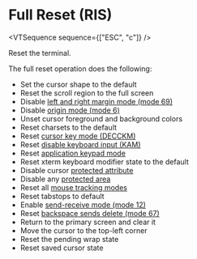 
# Full Reset (RIS)

<VTSequence sequence={["ESC", "c"]} />

Reset the terminal.

The full reset operation does the following:

- Set the cursor shape to the default
- Reset the scroll region to the full screen
- Disable [left and right margin mode (mode 69)](#TODO)
- Disable [origin mode (mode 6)](#TODO)
- Unset cursor foreground and background colors
- Reset charsets to the default
- Reset [cursor key mode (DECCKM)](#TODO)
- Reset [disable keyboard input (KAM)](#TODO)
- Reset [application keypad mode](/vt/deckpnm)
- Reset xterm keyboard modifier state to the default
- Disable cursor [protected attribute](#TODO)
- Disable any [protected area](#TODO)
- Reset all [mouse tracking modes](#TODO)
- Reset tabstops to default
- Enable [send-receive mode (mode 12)](#TODO)
- Reset [backspace sends delete (mode 67)](#TODO)
- Return to the primary screen and clear it
- Move the cursor to the top-left corner
- Reset the pending wrap state
- Reset saved cursor state
